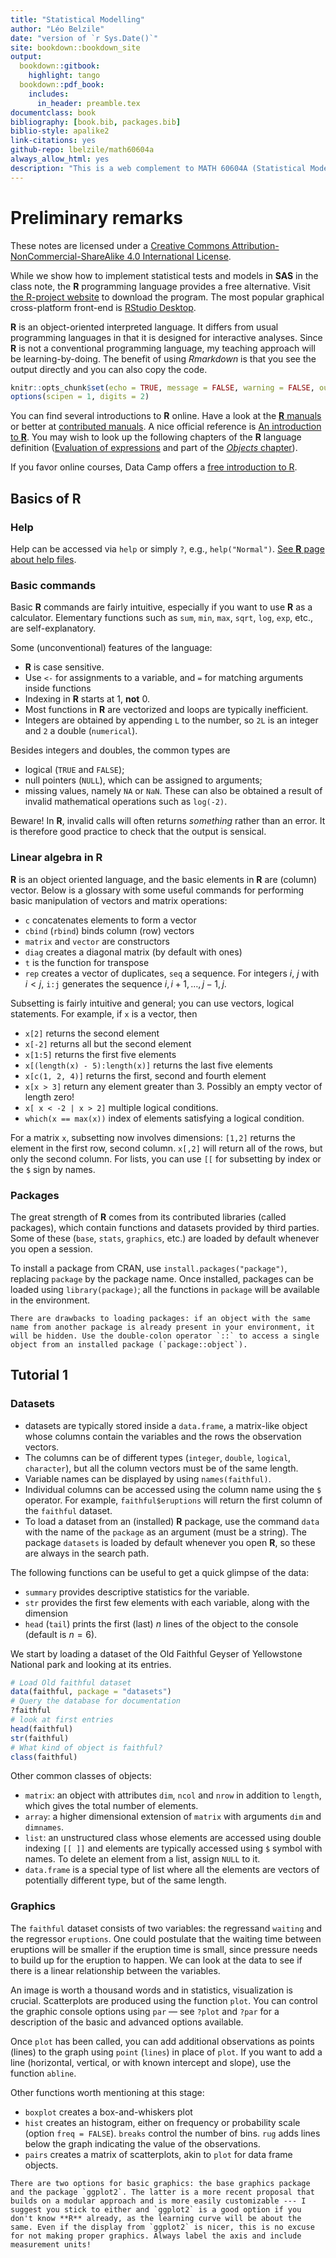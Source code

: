 ```yaml
--- 
title: "Statistical Modelling"
author: "Léo Belzile"
date: "version of `r Sys.Date()`"
site: bookdown::bookdown_site
output:
  bookdown::gitbook:
    highlight: tango
  bookdown::pdf_book:
    includes:
      in_header: preamble.tex
documentclass: book
bibliography: [book.bib, packages.bib]
biblio-style: apalike2
link-citations: yes
github-repo: lbelzile/math60604a
always_allow_html: yes
description: "This is a web complement to MATH 60604A (Statistical Modelling), a course given in the M.Sc. in management (Data Science and Business Analytics)  at HEC Montréal."
---
```



# Preliminary remarks {-}

These notes are licensed under a [Creative Commons Attribution-NonCommercial-ShareAlike 4.0 International License](http://creativecommons.org/licenses/by-nc-sa/4.0/).

While we show how to implement statistical tests and models in **SAS** in the class note, the **R** programming language provides a free alternative. Visit [the R-project website](https://cran.r-project.org/) to download the program. The most popular graphical cross-platform front-end is [RStudio Desktop](https://www.rstudio.com/products/rstudio/download/).

**R** is an object-oriented interpreted language. It differs from usual programming languages in that it is designed for interactive analyses. Since **R** is not a conventional programming language, my teaching approach will be learning-by-doing. The benefit of using *Rmarkdown* is that you see the output directly and you can also copy the code.

\newcommand{\bs}[1]{\boldsymbol{#1}}
\newcommand{\Hmat}{\mathbf{H}}
\newcommand{\Mmat}{\mathbf{M}}
\newcommand{\mX}{\mathbf{X}}
\newcommand{\bX}{{\mathbf{X}}}
\newcommand{\bx}{{\mathbf{x}}}
\newcommand{\by}{{\boldsymbol{y}}}
\newcommand{\bY}{{\boldsymbol{Y}}}
\newcommand{\eps}{\varepsilon}
\newcommand{\beps}{\boldsymbol{\varepsilon}}
\newcommand{\bbeta}{\boldsymbol{\beta}}
\newcommand{\hbb}{\hat{\boldsymbol{\beta}}}
\newcommand{\limni}{\lim_{n \ra \infty}}
\newcommand{\Sp}{\mathscr{S}}
\newcommand{\Hy}{\mathscr{H}}
\newcommand{\E}[2][]{{\mathsf E}_{#1}\left(#2\right)}
\newcommand{\Va}[2][]{{\mathsf{Var}_{#1}}\left(#2\right)}
\newcommand{\I}[1]{{\mathbf 1}_{#1}}



```r
knitr::opts_chunk$set(echo = TRUE, message = FALSE, warning = FALSE, out.width = '70%', fig.align = 'center')
options(scipen = 1, digits = 2)
```

You can find several introductions to **R** online. Have a look at the [**R** manuals](https://cran.r-project.org/manuals.html) or better at [contributed manuals](https://cran.r-project.org/other-docs.html). A nice official reference is [An introduction to  **R**](http://colinfay.me/intro-to-r/index.html). 
You may wish to look up the following chapters of the **R** language definition ([Evaluation of expressions](http://colinfay.me/r-language-definition/evaluation-of-expressions.html) and part of the [*Objects* chapter](http://colinfay.me/r-language-definition/objects.html)).

If you favor online courses, Data Camp offers a [free introduction to R](https://www.datacamp.com/courses/free-introduction-to-r).

## Basics of **R**


### Help

Help can be accessed via `help` or simply `?`, e.g., `help("Normal")`. [See **R** page about help files](https://www.r-project.org/help.html).
 

### Basic commands 
Basic **R** commands are fairly intuitive, especially if you want to use **R** as a calculator.
Elementary functions such as `sum`, `min`, `max`, `sqrt`, `log`, `exp`, etc., are self-explanatory.

Some (unconventional) features of the language: 

- **R** is case sensitive.
- Use `<-` for assignments to a variable, and `=` for matching arguments inside functions
- Indexing in **R** starts at 1, **not** 0. 
- Most functions in **R** are vectorized and loops are typically inefficient.
- Integers are obtained by appending `L` to the number, so `2L` is an integer and `2` a double (`numerical`).


Besides integers and doubles, the common types are 

- logical (`TRUE` and `FALSE`);
- null pointers (`NULL`), which can be assigned to arguments;
- missing values, namely `NA` or `NaN`. These can also be obtained a result of invalid mathematical operations such as `log(-2)`. 

Beware! In **R**, invalid calls will often returns _something_ rather than an error. It is therefore good practice to check that the output is sensical.

### Linear algebra in **R**

**R** is an object oriented language, and the basic elements in **R** are (column) vector. Below is a glossary with some useful commands for performing basic manipulation of vectors and matrix operations:

- `c` concatenates elements to form a vector
- `cbind` (`rbind`) binds column (row) vectors
- `matrix` and `vector` are constructors
- `diag` creates a diagonal matrix (by default with ones)
- `t` is the function for transpose
- `rep` creates a vector of duplicates, `seq` a sequence. For integers $i$, $j$ with $i<j$, `i:j` generates the sequence $i, i+1, \ldots, j-1, j$.

Subsetting is fairly intuitive and general;  you can use vectors, logical statements. For example, if `x` is a vector,
then 

- `x[2]` returns the second element
- `x[-2]` returns all but the second element
- `x[1:5]` returns the first five elements
- `x[(length(x) - 5):length(x)]` returns the last five elements
- `x[c(1, 2, 4)]` returns the first, second and fourth element
- `x[x > 3]` return any element greater than 3. Possibly an empty vector of length zero!
- `x[ x < -2 | x > 2]` multiple logical conditions.
- `which(x == max(x))` index of elements satisfying a logical condition.

For a matrix `x`, subsetting now involves dimensions: `[1,2]` returns the element in the first row, second column. `x[,2]` will return all of the rows, but only the second column. For lists, you can use `[[ ` for subsetting by index or the `$` sign by names.


### Packages

The great strength of **R** comes from its contributed libraries (called packages), which contain functions and datasets provided by third parties. Some of these (`base`, `stats`, `graphics`, etc.) are loaded by default whenever you open a session.

To install a package from CRAN, use `install.packages("package")`, replacing `package` by the package name. Once installed, packages can be loaded using `library(package)`; all the functions in `package` will be available in the environment. 

```block2
There are drawbacks to loading packages: if an object with the same name from another package is already present in your environment, it will be hidden. Use the double-colon operator `::` to access a single object from an installed package (`package::object`). 

```

## Tutorial 1 {#week1}

### Datasets

- datasets are typically stored inside a `data.frame`, a matrix-like object whose columns contain the variables and the rows the observation vectors. 
- The columns can be of different types (`integer`, `double`, `logical`, `character`), but all the column vectors must be of the same length. 
- Variable names can be displayed by using `names(faithful)`. 
- Individual columns can be accessed using the column name using the `$` operator. For example, `faithful$eruptions` will return the first column of the `faithful` dataset.
- To load a dataset from an (installed) **R** package, use the command `data` with the name of the `package` as an argument (must be a string). The package `datasets` is loaded by default whenever you open **R**, so these are always in the search path.

The following functions can be useful to get a quick glimpse of the data:

- `summary` provides descriptive statistics for the variable.
- `str` provides the first few elements with each variable, along with the dimension
- `head` (`tail`) prints the first (last) $n$ lines of the object to the console (default is $n=6$).

We start by loading a dataset of the Old Faithful Geyser of Yellowstone National park and looking at its entries.

```r
# Load Old faithful dataset
data(faithful, package = "datasets")
# Query the database for documentation
?faithful
# look at first entries
head(faithful)
str(faithful)
# What kind of object is faithful? 
class(faithful)
```

Other common classes of objects:

- `matrix`: an object with attributes `dim`, `ncol` and `nrow` in addition to `length`, which gives the total number of elements. 
- `array`: a higher dimensional extension of `matrix` with arguments `dim` and `dimnames`.
- `list`: an unstructured class whose elements are accessed using double indexing `[[ ]]` and elements are typically accessed using `$` symbol with names. To delete an element from a list, assign  `NULL` to it. 
- `data.frame` is a special type of list where all the elements are vectors of potentially different type, but of the same length.

### Graphics

The `faithful` dataset consists of two variables: the regressand `waiting` and the regressor `eruptions`. One could postulate that the waiting time between eruptions will be smaller if the eruption time is small, since pressure needs to build up for the eruption to happen. We can look at the data to see if there is a linear relationship between the variables. 

An image is worth a thousand words and in statistics, visualization is crucial. Scatterplots are produced using the function `plot`. You can control the graphic console options using `par` --- see `?plot` and `?par` for a description of the basic and advanced options available.

Once `plot` has been called, you can add additional observations as points (lines) to the graph using `point` (`lines`) in place of `plot`. If you want to add a line (horizontal, vertical, or with known intercept and slope), use the function `abline`.

Other functions worth mentioning at this stage:

- `boxplot` creates a box-and-whiskers plot
- `hist` creates an histogram, either on frequency or probability scale (option `freq = FALSE`). `breaks` control the number of bins. `rug` adds lines below the graph indicating the value of the observations.
- `pairs` creates a matrix of scatterplots, akin to `plot` for data frame objects.

```block2
There are two options for basic graphics: the base graphics package and the package `ggplot2`. The latter is a more recent proposal that builds on a modular approach and is more easily customizable --- I suggest you stick to either and `ggplot2` is a good option if you don't know **R** already, as the learning curve will be about the same. Even if the display from `ggplot2` is nicer, this is no excuse for not making proper graphics. Always label the axis and include measurement units!

```
